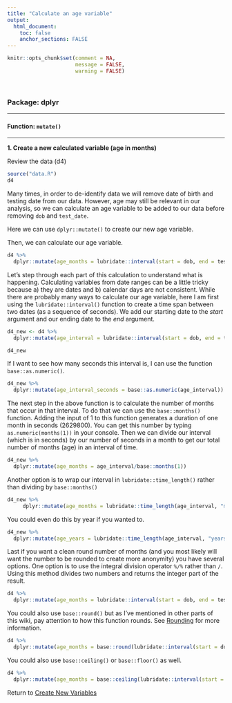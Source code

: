 ```yaml
---
title: "Calculate an age variable"
output: 
  html_document:
    toc: false
    anchor_sections: FALSE
---
```


```r
knitr::opts_chunk$set(comment = NA,
                      message = FALSE,
                      warning = FALSE)
```

<br>

### Package: dplyr

---

#### Function: `mutate()`

---


**1\. Create a new calculated variable (age in months)**

Review the data (d4)

```r

source("data.R")
d4

```

Many times, in order to de-identify data we will remove date of birth and testing date from our data. However, age may still be relevant in our analysis, so we can calculate an age variable to be added to our data before removing `dob` and `test_date`.

Here we can use `dplyr::mutate()` to create our new age variable. 

Then, we can calculate our age variable. 

```r

d4 %>%
  dplyr::mutate(age_months = lubridate::interval(start = dob, end = test_date)/base::months(1))


```


Let's step through each part of this calculation to understand what is happening. Calculating variables from date ranges can be a little tricky because a) they are dates and b) calendar days are not consistent. While there are probably many ways to calculate our age variable, here I am first using the `lubridate::interval()` function to create a time span between two dates (as a sequence of seconds). We add our starting date to the *start* argument and our ending date to the *end* argument.

```r

d4_new <- d4 %>%
  dplyr::mutate(age_interval = lubridate::interval(start = dob, end = test_date))

d4_new

```

If I want to see how many seconds this interval is, I can use the function `base::as.numeric()`.

```r

d4_new %>%
  dplyr::mutate(age_interval_seconds = base::as.numeric(age_interval))

```


The next step in the above function is to calculate the number of months that occur in that interval. To do that we can use the `base::months()` function. Adding the input of 1 to this function generates a duration of one month in seconds (2629800). You can get this number by typing `as.numeric(months(1))` in your console. Then we can divide our interval (which is in seconds) by our number of seconds in a month to get our total number of months (age) in an interval of time.

```r

d4_new %>%
  dplyr::mutate(age_months = age_interval/base::months(1))

```

Another option is to wrap our interval in `lubridate::time_length()` rather than dividing by `base::months()`

```r

d4_new %>%
     dplyr::mutate(age_months = lubridate::time_length(age_interval, "months"))

```

You could even do this by year if you wanted to. 

```r

d4_new %>%
  dplyr::mutate(age_years = lubridate::time_length(age_interval, "years"))

```

Last if you want a clean round number of months (and you most likely will want the number to be rounded to create more anonymity) you have several options. One option is to use the integral division operator `%/%` rather than `/`. Using this method divides two numbers and returns the integer part of the result.

```r

d4 %>%
  dplyr::mutate(age_months = lubridate::interval(start = dob, end = test_date)%/%months(1))


```

You could also use `base::round()` but as I've mentioned in other parts of this wiki, pay attention to how this function rounds. See [Rounding](https://github.com/Cghlewis/data-wrangling-functions/wiki/Rounding) for more information.

```r

d4 %>%
  dplyr::mutate(age_months = base::round(lubridate::interval(start = dob, end = test_date)/months(1)))

```

You could also use `base::ceiling()` or `base::floor()` as well.

```r

d4 %>%
  dplyr::mutate(age_months = base::ceiling(lubridate::interval(start = dob, end = test_date)/months(1)))

```

Return to [Create New Variables](https://github.com/Cghlewis/data-wrangling-functions/wiki/Create New Variables)
